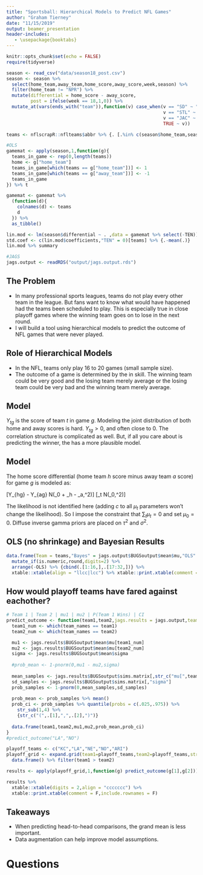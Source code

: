 ```yaml
---
title: "Sportsball: Hierarchical Models to Predict NFL Games"
author: "Graham Tierney"
date: "11/15/2019"
output: beamer_presentation
header-includes:
   - \usepackage{booktabs}
---
```


```r
knitr::opts_chunk$set(echo = FALSE)
require(tidyverse)

season <- read_csv("data/season18_post.csv")
season <- season %>% 
  select(home_team,away_team,home_score,away_score,week,season) %>% 
  filter(home_team != "NPR") %>% 
  mutate(differential = home_score - away_score,
         post = ifelse(week == 18,1,0)) %>% 
  mutate_at(vars(ends_with("team")),function(v) case_when(v == "SD" ~ "LAC",
                                                          v == "STL" ~ "LA",
                                                          v == "JAC" ~ "JAX",
                                                          TRUE ~ v))

teams <- nflscrapR::nflteams$abbr %>% {. [.%in% c(season$home_team,season$away_team)]} %>% sort

#OLS 
gamemat <- apply(season,1,function(g){
  teams_in_game <- rep(0,length(teams))
  home <- g["home_team"]
  teams_in_game[which(teams == g["home_team"])] <- 1
  teams_in_game[which(teams == g["away_team"])] <- -1
  teams_in_game
}) %>% t

gamemat <- gamemat %>% 
  (function(d){
    colnames(d) <- teams
    d
  }) %>% 
  as_tibble()

lin.mod <- lm(season$differential ~ . ,data = gamemat %>% select(-TEN)) 
std.coef <- c(lin.mod$coefficients,"TEN" = 0)[teams] %>% {.-mean(.)}
lin.mod %>% summary

#JAGS
jags.output <- readRDS("output/jags.output.rds")

```

## The Problem

- In many professional sports leagues, teams do not play every other team in the league. But fans want to know what would have happened had the teams been scheduled to play. This is especially true in close playoff games where the winning team goes on to lose in the next round. 
- I will build a tool using hierarchical models to predict the outcome of NFL games that were never played. 

## Role of Hierarchical Models

- In the NFL, teams only play 16 to 20 games (small sample size). 
- The outcome of a game is determined by the \textit{difference} in skill. The winning team could be very good and the losing team merely average or the losing team could be very bad and the winning team merely average. 

## Model

$Y_{tg}$ is the score of team $t$ in game $g$. Modeling the joint distribution of both home and away scores is hard. $Y_{tg}>0$, and often close to 0. The correlation structure is complicated as well. But, if all you care about is predicting the winner, the \textit{score differential} has a more plausible model. 

## Model 

The home score differential (home team $h$ score minus away team $a$ score) for game $g$ is modeled as:

\[Y_{hg} - Y_{ag} \sim N(\beta_0 + \mu_h - \mu_a,\sigma^2)\]
\[\mu_t \sim N(\mu_0,\tau^2)\]

The likelihood is not identified here (adding $c$ to all $\mu_t$ parameters won't change the likelihood). So I impose the constraint that $\sum_t \mu_t = 0$ and set $\mu_0 = 0$. Diffuse inverse gamma priors are placed on $\tau^2$ and $\sigma^2$. 

## OLS (no shrinkage) and Bayesian Results

```r
data.frame(Team = teams,"Bayes" = jags.output$BUGSoutput$mean$mu,"OLS" = std.coef %>% as.vector()) %>% 
  mutate_if(is.numeric,round,digits=2) %>% 
  arrange(-OLS) %>% {cbind(.[1:16,],.[17:32,])} %>% 
  xtable::xtable(align = "llcc|lcc") %>% xtable::print.xtable(comment = F,include.rownames = F,size = "small")
```

## How would playoff teams have fared against eachother? 

```r
# Team 1 | Team 2 | mu1 | mu2 | P(Team 1 Wins) | CI
predict_outcome <- function(team1,team2,jags.results = jags.output,team_names = teams){
  team1_num <- which(team_names == team1)
  team2_num <- which(team_names == team2)

  mu1 <- jags.results$BUGSoutput$mean$mu[team1_num]
  mu2 <- jags.results$BUGSoutput$mean$mu[team2_num]
  sigma <- jags.results$BUGSoutput$mean$sigma
  
  #prob_mean <- 1-pnorm(0,mu1 - mu2,sigma)
  
  mean_samples <- jags.results$BUGSoutput$sims.matrix[,str_c("mu[",team1_num,"]")]  - jags.results$BUGSoutput$sims.matrix[,str_c("mu[",team2_num,"]")]
  sd_samples <- jags.results$BUGSoutput$sims.matrix[,"sigma"]
  prob_samples <- 1-pnorm(0,mean_samples,sd_samples)
  
  prob_mean <- prob_samples %>% mean()
  prob_ci <- prob_samples %>% quantile(probs = c(.025,.975)) %>% 
    str_sub(1,4) %>% 
    {str_c("(",.[1],",",.[2],")")}
  
  data.frame(team1,team2,mu1,mu2,prob_mean,prob_ci)
}
#predict_outcome("LA","NO")

playoff_teams <- c("KC","LA","NE","NO","ARI")
playoff_grid <- expand.grid(team1=playoff_teams,team2=playoff_teams,stringsAsFactors = F) %>% 
  data.frame() %>% filter(team1 > team2)

results <- apply(playoff_grid,1,function(g) predict_outcome(g[1],g[2])) %>% do.call(what = "rbind")

results %>% 
  xtable::xtable(digits = 2,align = "ccccccc") %>% 
  xtable::print.xtable(comment = F,include.rownames = F)
```
\begin{table}[ht]
\centering
\begin{tabular}{cccccc}
  \hline
Team 1 & Team 2 & $\mu_1$ & $\mu_2$ & P(Team 1 Wins) & 95\% CI \\ 
  \hline
  LA & KC & 5.66 & 6.12 & 0.49 & (0.26,0.68) \\ 
  NE & KC & 5.47 & 6.12 & 0.48 & (0.27,0.68) \\ 
  NO & KC & 6.26 & 6.12 & 0.50 & (0.29,0.71) \\ 
  NE & LA & 5.47 & 5.66 & 0.49 & (0.27,0.70) \\ 
  NO & LA & 6.26 & 5.66 & 0.52 & (0.31,0.72) \\ 
  NO & NE & 6.26 & 5.47 & 0.52 & (0.31,0.73) \\ 
  \midrule
  KC & ARI & 6.12 & -8.18 & 0.86 & (0.70,0.96) \\ 
  LA & ARI & 5.66 & -8.18 & 0.85 & (0.69,0.95) \\ 
  NE & ARI & 5.47 & -8.18 & 0.85 & (0.69,0.96) \\ 
  NO & ARI & 6.26 & -8.18 & 0.86 & (0.69,0.96) \\ 
   \hline
\end{tabular}
\end{table}

## Takeaways

- When predicting head-to-head comparisons, the grand mean is less important. 
- Data augmentation can help improve model assumptions. 

# Questions
